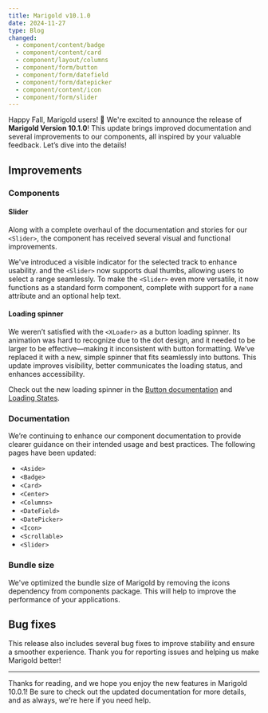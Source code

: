 ```yaml
---
title: Marigold v10.1.0
date: 2024-11-27
type: Blog
changed:
  - component/content/badge
  - component/content/card
  - component/layout/columns
  - component/form/button
  - component/form/datefield
  - component/form/datepicker
  - component/content/icon
  - component/form/slider
---
```


Happy Fall, Marigold users! 🍁 We're excited to announce the release of **Marigold Version 10.1.0**! This update brings improved documentation and several improvements to our components, all inspired by your valuable feedback. Let’s dive into the details!

## Improvements

### Components

#### Slider

Along with a complete overhaul of the documentation and stories for our `<Slider>`, the component has received several visual and functional improvements.

We've introduced a visible indicator for the selected track to enhance usability. and the `<Slider>` now supports dual thumbs, allowing users to select a range seamlessly. To make the `<Slider>` even more versatile, it now functions as a standard form component, complete with support for a `name` attribute and an optional help text.

#### Loading spinner

We weren’t satisfied with the `<XLoader>` as a button loading spinner. Its animation was hard to recognize due to the dot design, and it needed to be larger to be effective—making it inconsistent with button formatting. We’ve replaced it with a new, simple spinner that fits seamlessly into buttons. This update improves visibility, better communicates the loading status, and enhances accessibility.

Check out the new loading spinner in the [Button documentation](/components/form/button) and [Loading States](/patterns/loading-states).

### Documentation

We’re continuing to enhance our component documentation to provide clearer guidance on their intended usage and best practices. The following pages have been updated:

- `<Aside>`
- `<Badge>`
- `<Card>`
- `<Center>`
- `<Columns>`
- `<DateField>`
- `<DatePicker>`
- `<Icon>`
- `<Scrollable>`
- `<Slider>`

### Bundle size

We've optimized the bundle size of Marigold by removing the icons dependency from components package. This will help to improve the performance of your applications.

## Bug fixes

This release also includes several bug fixes to improve stability and ensure a smoother experience. Thank you for reporting issues and helping us make Marigold better!

---

Thanks for reading, and we hope you enjoy the new features in Marigold 10.0.1! Be sure to check out the updated documentation for more details, and as always, we're here if you need help.
